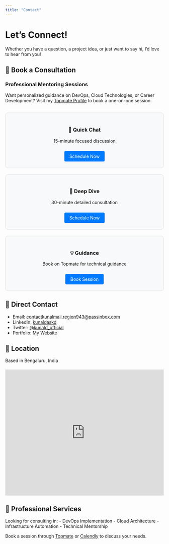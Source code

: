 ```yaml
---
title: "Contact"
---
```


# Let's Connect!

Whether you have a question, a project idea, or just want to say hi, I'd love to hear from you!

## 💬 Book a Consultation

### Professional Mentoring Sessions
Want personalized guidance on DevOps, Cloud Technologies, or Career Development?
Visit my [Topmate Profile](https://topmate.io/kunaldas) to book a one-on-one session.

```{=html}
<div class="consultation-options">
  <div class="card">
    <h3>🎯 Quick Chat</h3>
    <p>15-minute focused discussion</p>
    <a href="https://calendly.com/kunalworldwide/quick-chat" class="button">Schedule Now</a>
  </div>
  
  <div class="card">
    <h3>🚀 Deep Dive</h3>
    <p>30-minute detailed consultation</p>
    <a href="https://topmate.io/kunaldas" class="button">Schedule Now</a>
  </div>

  <div class="card">
    <h3>💡 Guidance</h3>
    <p>Book on Topmate for technical guidance</p>
    <a href="https://topmate.io/kunaldas" class="button">Book Session</a>
  </div>
</div>

<style>
.consultation-options {
  display: grid;
  grid-template-columns: repeat(auto-fit, minmax(250px, 1fr));
  gap: 20px;
  margin: 30px 0;
}

.card {
  padding: 20px;
  border: 1px solid #e0e0e0;
  border-radius: 8px;
  text-align: center;
  background: #f8f9fa;
}

.button {
  display: inline-block;
  padding: 8px 16px;
  background-color: #007bff;
  color: white;
  text-decoration: none;
  border-radius: 4px;
  margin-top: 10px;
}

.button:hover {
  background-color: #0056b3;
  text-decoration: none;
  color: white;
}
</style>
```

## 📧 Direct Contact
- Email: [contactkunalmail.region943@passinbox.com](mailto:contactkunalmail.region943@passinbox.com)
- LinkedIn: [kunaldaskd](https://www.linkedin.com/in/kunaldaskd)
- Twitter: [@kunald_official](https://www.linkedin.com/in/kunaldaskd)
- Portfolio: [My Website](https://kunalworldwide.github.io)

## 📍 Location
Based in Bengaluru, India

```{=html}
<div class="mapouter">
  <div class="gmap_canvas">
    <iframe 
      width="100%" 
      height="400" 
      id="gmap_canvas" 
      src="https://maps.google.com/maps?q=whitefield&t=&z=13&ie=UTF8&iwloc=&output=embed" 
      frameborder="0" 
      scrolling="no" 
      marginheight="0" 
      marginwidth="0">
    </iframe>
  </div>
</div>

<style>
.mapouter {
  position: relative;
  text-align: center;
  height: 400px;
  width: 100%;
  margin: 20px 0;
}
.gmap_canvas {
  overflow: hidden;
  background: none !important;
  height: 400px;
  width: 100%;
}
</style>
```

## 💼 Professional Services
Looking for consulting in:
- DevOps Implementation
- Cloud Architecture
- Infrastructure Automation
- Technical Mentorship

Book a session through [Topmate](https://topmate.io/kunaldas) or [Calendly](https://calendly.com/kunalworldwide/30min) to discuss your needs.